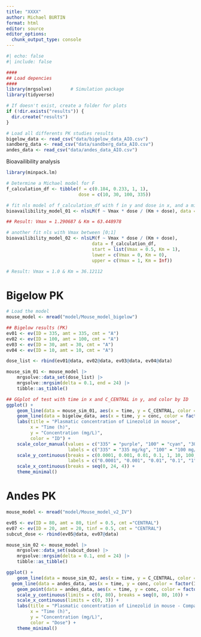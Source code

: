 ```yaml
---
title: "XXXX"
author: Michael BURTIN
format: html
editor: source
editor_options: 
  chunk_output_type: console
---
```


```r
#| echo: false
#| include: false

####
## Load depencies
####
library(mrgsolve)       # Simulation package
library(tidyverse)

# If doesn't exist, create a folder for plots
if (!dir.exists("results")) {
  dir.create("results")
}

# Load all differents PK studies results
bigelow_data <- read_csv("data/bigelow_data_AIO.csv")
sandberg_data <- read_csv("data/sandberg_data_AIO.csv")
andes_data <- read_csv("data/andes_data_AIO.csv")
```

Bioavailibility analysis
```r
library(minpack.lm)

# Determine a Michael model for F
f_calculation_df <- tibble(f = c(0.184, 0.233, 1, 1),
                           dose = c(10, 30, 100, 335))

# fit nls model of f_calculation_df with f in y and dose in x, and a michaelis menten mode
bioavailibility_model_01 <- nlsLM(f ~ Vmax * dose / (Km + dose), data = f_calculation_df, start = list(Vmax = 1, Km = 1))

## Result: Vmax = 1.290687 & Km = 63.448978

# another fit nls with Vmax between [0;1]
bioavailibility_model_02 <- nlsLM(f ~ Vmax * dose / (Km + dose), 
                                data = f_calculation_df, 
                                start = list(Vmax = 0.5, Km = 1), 
                                lower = c(Vmax = 0, Km = 0), 
                                upper = c(Vmax = 1, Km = Inf))

# Result: Vmax = 1.0 & Km = 36.12112
```

# Bigelow PK
```r
# Load the model
mouse_model <- mread("model/Mouse_model_bigelow")

## Bigelow results (PK)
ev01 <- ev(ID = 335, amt = 335, cmt = "A")
ev02 <- ev(ID = 100, amt = 100, cmt = "A")
ev03 <- ev(ID = 30, amt = 30, cmt = "A")
ev04 <- ev(ID = 10, amt = 10, cmt = "A")

dose_list <- rbind(ev01@data, ev02@data, ev03@data, ev04@data)

mouse_sim_01 <- mouse_model |>
    mrgsolve::data_set(dose_list) |>
    mrgsolve::mrgsim(delta = 0.1, end = 24) |>
    tibble::as_tibble()

## GGplot of test with time in x and C_CENTRAL in y, and color by ID
ggplot() +
    geom_line(data = mouse_sim_01, aes(x = time, y = C_CENTRAL, color = factor(ID))) +
    geom_line(data = bigelow_data, aes(x = time, y = conc, color = factor(ID)), linetype = "dashed") +
    labs(title = "Plasmatic concentration of Linezolid in mouse",
         x = "Time (h)",
         y = "Concentration (mg/L)",
         color = "ID") +
    scale_color_manual(values = c("335" = "purple", "100" = "cyan", "30" = "green4", "10" = "orange"), 
                       labels = c("335" = "335 mg/kg", "100" = "100 mg/kg", "30" = "30 mg/kg", "10" = "10 mg/kg")) +
    scale_y_continuous(breaks = c(0.0001, 0.001, 0.01, 0.1, 1, 10, 100, 1000), limits = c(0.0001, 1000), trans = "log10", 
                       labels = c("0.0001", "0.001", "0.01", "0.1", "1", "10",  "100", "1000")) +
    scale_x_continuous(breaks = seq(0, 24, 4)) +
    theme_minimal()

```

# Andes PK
```r
mouse_model <- mread("model/Mouse_model_v2_IV")

ev05 <- ev(ID = 80, amt = 80, tinf = 0.5, cmt ="CENTRAL")
ev07 <- ev(ID = 20, amt = 20, tinf = 0.5, cmt = "CENTRAL")
subcut_dose <- rbind(ev05@data, ev07@data)

mouse_sim_02 <- mouse_model |>
    mrgsolve::data_set(subcut_dose) |>
    mrgsolve::mrgsim(delta = 0.1, end = 24) |>
    tibble::as_tibble()

ggplot() +
    geom_line(data = mouse_sim_02, aes(x = time, y = C_CENTRAL, color = factor(ID))) +
  geom_line(data = andes_data, aes(x = time, y = conc, color = factor(ID)), linetype = "dashed") +
    geom_point(data = andes_data, aes(x = time, y = conc, color = factor(ID)), shape = 12) +
    scale_y_continuous(limits = c(0, 80), breaks = seq(0, 80, 10)) +
    scale_x_continuous(limits = c(0, 3)) +
    labs(title = "Plasmatic concentration of Linezolid in mouse - Comparaison between PK simulation (plain lines) & Andes (square dots) / Sandberg (triangle dots) data",
         x = "Time (h)",
         y = "Concentration (mg/L)",
         color = "Dose") +
    theme_minimal()

```
